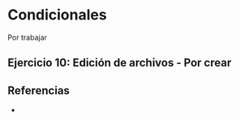 # Condicionales

Por trabajar

## **Ejercicio 10:** Edición de archivos - Por crear

## Referencias

-   
